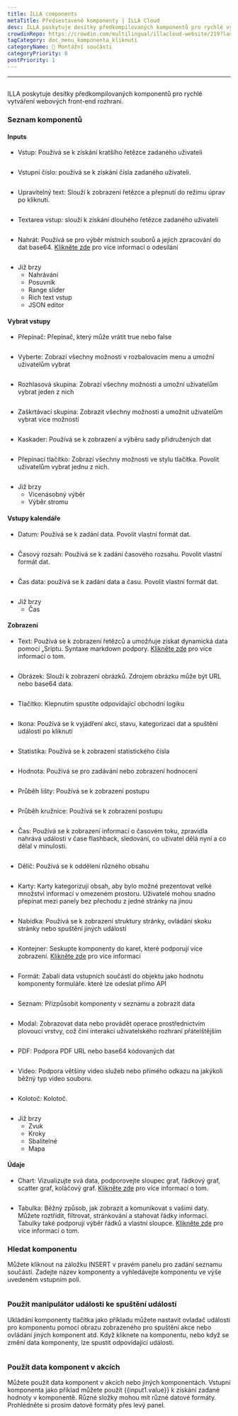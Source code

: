 ```yaml
---
title: ILLA components
metaTitle: Předsestavené komponenty | ILLA Cloud
desc: ILLA poskytuje desítky předkompilovaných komponentů pro rychlé vytváření webových front-end rozhraní
crowdinRepo: https://crowdin.com/multilingual/illacloud-website/219?languages=cs&filter=basic&value=0
tagCategory: doc_menu_komponenta_kliknutí
categoryName: 🧬 Montážní součásti
categoryPriority: 6
postPriority: 1
---
```


* * *

## <h2 hidden>ILLA components</h2>

ILLA poskytuje desítky předkompilovaných komponentů pro rychlé vytváření webových front-end rozhraní.

### Seznam komponentů

#### Inputs

-   Vstup: Používá se k získání kratšího řetězce zadaného uživateli

<img
  src='https://cdn.illacloud.com/official-website/img/docs/assemble/illa_components.png'
  alt=""
/>

-   Vstupní číslo: používá se k získání čísla zadaného uživateli.

<img
  src='https://cdn.illacloud.com/official-website/img/docs/assemble/illa_components(1).png'
  alt=""
/>

-   Upravitelný text: Slouží k zobrazení řetězce a přepnutí do režimu úprav po kliknutí.

<img
  src='https://cdn.illacloud.com/official-website/img/docs/assemble/illa_components(2).png'
  alt=""
/>

-   Textarea vstup: slouží k získání dlouhého řetězce zadaného uživateli

<img
  src='https://cdn.illacloud.com/official-website/img/docs/assemble/illa_components(3).png'
  alt=""
/>

-   Nahrát: Používá se pro výběr místních souborů a jejich zpracování do dat base64. [Klikněte zde](https://www.illacloud.com/cs-US/docs/upload) pro více informací o odesílání

<img
  src='https://cdn.illacloud.com/official-website/img/docs/assemble/illa_components(4).png'
  alt=""
/>

-   Již brzy
    -   Nahrávání
    -   Posuvník
    -   Range slider
    -   Rich text vstup
    -   JSON editor

#### Vybrat vstupy

-   Přepínač: Přepínač, který může vrátit true nebo false

<img
  src='https://cdn.illacloud.com/official-website/img/docs/assemble/illa_components(5).png'
  alt=""
/>

-   Vyberte: Zobrazí všechny možnosti v rozbalovacím menu a umožní uživatelům vybrat

<img
  src='https://cdn.illacloud.com/official-website/img/docs/assemble/illa_components(6).png'
  alt=""
/>

-   Rozhlasová skupina: Zobrazí všechny možnosti a umožní uživatelům vybrat jeden z nich

<img
  src='https://cdn.illacloud.com/official-website/img/docs/assemble/illa_components(7).png'
  alt=""
/>

-   Zaškrtávací skupina: Zobrazit všechny možnosti a umožnit uživatelům vybrat více možností

<img
  src='https://cdn.illacloud.com/official-website/img/docs/assemble/illa_components(8).png'
  alt=""
/>

-   Kaskader: Používá se k zobrazení a výběru sady přidružených dat

<img
  src='https://cdn.illacloud.com/official-website/img/docs/assemble/illa_components(9).png'
  alt=""
/>

-   Přepínací tlačítko: Zobrazí všechny možnosti ve stylu tlačítka. Povolit uživatelům vybrat jednu z nich.

<img
  src='https://cdn.illacloud.com/official-website/img/docs/assemble/illa_components(10).png'
  alt=""
/>

-   Již brzy
    -   Vícenásobný výběr
    -   Výběr stromu

#### Vstupy kalendáře

-   Datum: Používá se k zadání data. Povolit vlastní formát dat.

<img
  src='https://cdn.illacloud.com/official-website/img/docs/assemble/illa_components(11).png'
  alt=""
/>

-   Časový rozsah: Používá se k zadání časového rozsahu. Povolit vlastní formát dat.

<img
  src='https://cdn.illacloud.com/official-website/img/docs/assemble/illa_components(12).png'
  alt=""
/>

-   Čas data: používá se k zadání data a času. Povolit vlastní formát dat.

<img
  src='https://cdn.illacloud.com/official-website/img/docs/assemble/illa_components(13).png'
  alt=""
/>

-   Již brzy
    -   Čas

#### Zobrazení

-   Text: Používá se k zobrazení řetězců a umožňuje získat dynamická data pomocí „Sriptu. Syntaxe markdown podpory. [Klikněte zde](https://www.illacloud.com/en-US/docs/text) pro více informací o tom.

<img
  src='https://cdn.illacloud.com/official-website/img/docs/assemble/illa_components(14).png'
  alt=""
/>

-   Obrázek: Slouží k zobrazení obrázků. Zdrojem obrázku může být URL nebo base64 data.

<img
  src='https://cdn.illacloud.com/official-website/img/docs/assemble/illa_components(15).png'
  alt=""
/>

-   Tlačítko: Klepnutím spustíte odpovídající obchodní logiku

<img
  src='https://cdn.illacloud.com/official-website/img/docs/assemble/illa_components(16).png'
  alt=""
/>

-   Ikona: Používá se k vyjádření akcí, stavu, kategorizaci dat a spuštění událostí po kliknutí

<img
  src='https://cdn.illacloud.com/official-website/img/docs/assemble/illa_components(17).png'
  alt=""
/>

-   Statistika: Používá se k zobrazení statistického čísla

<img
  src='https://cdn.illacloud.com/official-website/img/docs/assemble/illa_components(18).png'
  alt=""
/>

-   Hodnota: Používá se pro zadávání nebo zobrazení hodnocení

<img
  src='https://cdn.illacloud.com/official-website/img/docs/assemble/illa_components(19).png'
  alt=""
/>

-   Průběh lišty: Používá se k zobrazení postupu

<img
  src='https://cdn.illacloud.com/official-website/img/docs/assemble/illa_components(20).png'
  alt=""
/>

-   Průběh kružnice: Používá se k zobrazení postupu

<img
  src='https://cdn.illacloud.com/official-website/img/docs/assemble/illa_components(21).png'
  alt=""
/>

-   Čas: Používá se k zobrazení informací o časovém toku, zpravidla nahrává události v čase flashback, sledování, co uživatel dělá nyní a co dělal v minulosti.

<img
  src='https://cdn.illacloud.com/official-website/img/docs/assemble/illa_components(22).png'
  alt=""
/>

-   Dělič: Používá se k oddělení různého obsahu

<img
  src='https://cdn.illacloud.com/official-website/img/docs/assemble/illa_components(23).png'
  alt=""
/>

-   Karty: Karty kategorizují obsah, aby bylo možné prezentovat velké množství informací v omezeném prostoru. Uživatelé mohou snadno přepínat mezi panely bez přechodu z jedné stránky na jinou

<img
  src='https://cdn.illacloud.com/official-website/img/docs/assemble/illa_components(24).png'
  alt=""
/>

-   Nabídka: Používá se k zobrazení struktury stránky, ovládání skoku stránky nebo spuštění jiných událostí

<img
  src='https://cdn.illacloud.com/official-website/img/docs/assemble/illa_components(25).png'
  alt=""
/>

-   Kontejner: Seskupte komponenty do karet, které podporují více zobrazení. [Klikněte zde](https://www.illacloud.com/en-US/docs/container) pro více informací

<img
  src='https://cdn.illacloud.com/official-website/img/docs/assemble/illa_components(26).png'
  alt=""
/>

-   Formát: Zabalí data vstupních součástí do objektu jako hodnotu komponenty formuláře. které lze odeslat přímo API

<img
  src='https://cdn.illacloud.com/official-website/img/docs/assemble/illa_components(27).png'
  alt=""
/>

-   Seznam: Přizpůsobit komponenty v seznamu a zobrazit data

<img
  src='https://cdn.illacloud.com/official-website/img/docs/assemble/illa_components(28).png'
  alt=""
/>

-   Modal: Zobrazovat data nebo provádět operace prostřednictvím plovoucí vrstvy, což činí interakci uživatelského rozhraní přátelštějším

<img
  src='https://cdn.illacloud.com/official-website/img/docs/assemble/illa_components(29).png'
  alt=""
/>

-   PDF: Podpora PDF URL nebo base64 kódovaných dat

<img
  src='https://cdn.illacloud.com/official-website/img/docs/assemble/illa_components(30).png'
  alt=""
/>

-   Video: Podpora většiny video služeb nebo přímého odkazu na jakýkoli běžný typ video souboru.

<img
  src='https://cdn.illacloud.com/official-website/img/docs/assemble/illa_components(31).png'
  alt=""
/>

-   Kolotoč: Kolotoč.

<img
  src='https://cdn.illacloud.com/official-website/img/docs/assemble/illa_components(32).png'
  alt=""
/>

-   Již brzy
    -   Zvuk
    -   Kroky
    -   Sbalitelné
    -   Mapa

#### Údaje

-   Chart: Vizualizujte svá data, podporovejte sloupec graf, řádkový graf, scatter graf, koláčový graf. [Klikněte zde](https://www.illacloud.com/en-US/docs/chart) pro více informací o tom.

<img
  src='https://cdn.illacloud.com/official-website/img/docs/assemble/illa_components(33).png'
  alt=""
/>

-   Tabulka: Běžný způsob, jak zobrazit a komunikovat s vašimi daty. Můžete roztřídit, filtrovat, stránkování a stahovat řádky informací. Tabulky také podporují výběr řádků a vlastní sloupce. [Klikněte zde]([https://www.illacloud.com/en-US/docs/table](https://www.illacloud.com/en-US/docs/table)) pro více informací o tom.

### Hledat komponentu

Můžete kliknout na záložku INSERT v pravém panelu pro zadání seznamu součástí. Zadejte název komponenty a vyhledávejte komponentu ve výše uvedeném vstupním poli.

<img
  src='https://cdn.illacloud.com/official-website/img/docs/assemble/illa_components(34).png'
  alt=""
/>

### Použít manipulátor události ke spuštění událostí

Ukládání komponenty tlačítka jako příkladu můžete nastavit ovladač události pro komponentu pomocí obrazu zobrazeného pro spuštění akce nebo ovládání jiných komponent atd. Když kliknete na komponentu, nebo když se změní data komponenty, lze spustit odpovídající události.

<img
  src='https://cdn.illacloud.com/official-website/img/docs/assemble/illa_components(35).png'
  alt=""
/>

### Použít data komponent v akcích

Můžete použít data komponent v akcích nebo jiných komponentách. Vstupní komponenta jako příklad můžete použít {{input1.value}} k získání zadané hodnoty v komponentě. Různé složky mohou mít různé datové formáty. Prohlédněte si prosím datové formáty přes levý panel.

<img
  src='https://cdn.illacloud.com/official-website/img/docs/assemble/illa_components(36).png'
  alt=""
/>
